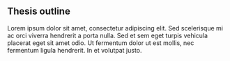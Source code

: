 <!-- %:::% slides-thesis-outline begin %:::% -->
## Thesis outline {.smaller}

Lorem ipsum dolor sit amet, consectetur adipiscing elit. Sed scelerisque mi ac orci viverra hendrerit a porta nulla. Sed et sem eget turpis vehicula placerat eget sit amet odio. Ut fermentum dolor ut est mollis, nec fermentum ligula hendrerit. In et volutpat justo.
<!-- %:::% slides-thesis-outline end %:::% -->
